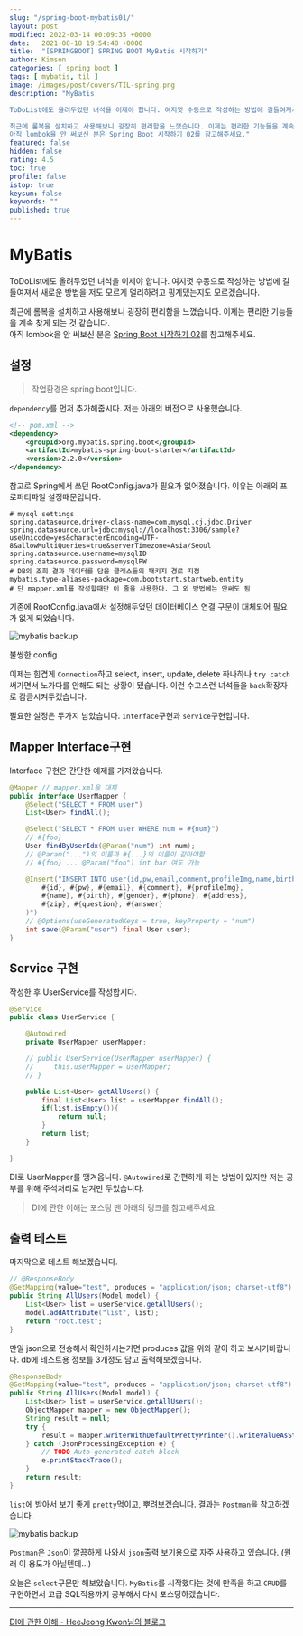 ```yaml
---
slug: "/spring-boot-mybatis01/"
layout: post
modified: 2022-03-14 00:09:35 +0000
date:   2021-08-18 19:54:48 +0000
title:  "[SPRINGBOOT] SPRING BOOT MyBatis 시작하기"
author: Kimson
categories: [ spring boot ]
tags: [ mybatis, til ]
image: /images/post/covers/TIL-spring.png
description: "MyBatis

ToDoList에도 올려두었던 녀석을 이제야 합니다. 여지껏 수동으로 작성하는 방법에 길들여져서 새로운 방법을 저도 모르게 멀리하려고 핑계댔는지도 모르겠습니다.

최근에 롬복을 설치하고 사용해보니 굉장히 편리함을 느꼈습니다. 이제는 편리한 기능들을 계속 찾게 되는 것 같습니다.  
아직 lombok을 안 써보신 분은 Spring Boot 시작하기 02를 참고해주세요."
featured: false
hidden: false
rating: 4.5
toc: true
profile: false
istop: true
keysum: false
keywords: ""
published: true
---
```


# MyBatis

ToDoList에도 올려두었던 녀석을 이제야 합니다. 여지껏 수동으로 작성하는 방법에 길들여져서 새로운 방법을 저도 모르게 멀리하려고 핑계댔는지도 모르겠습니다.

최근에 롬복을 설치하고 사용해보니 굉장히 편리함을 느꼈습니다. 이제는 편리한 기능들을 계속 찾게 되는 것 같습니다.  
아직 lombok을 안 써보신 분은 [Spring Boot 시작하기 02](https://kkn1125.github.io/spring-boot-start02/)를 참고해주세요.

## 설정

> 작업환경은 spring boot입니다.

`dependency`를 먼저 추가해줍시다. 저는 아래의 버전으로 사용했습니다.

```xml
<!-- pom.xml -->
<dependency>
    <groupId>org.mybatis.spring.boot</groupId>
    <artifactId>mybatis-spring-boot-starter</artifactId>
    <version>2.2.0</version>
</dependency>
```

참고로 Spring에서 쓰던 RootConfig.java가 필요가 없어졌습니다. 이유는 아래의 프로퍼티파일 설정때문입니다.

```properties
# mysql settings
spring.datasource.driver-class-name=com.mysql.cj.jdbc.Driver
spring.datasource.url=jdbc:mysql://localhost:3306/sample?useUnicode=yes&characterEncoding=UTF-8&allowMultiQueries=true&serverTimezone=Asia/Seoul
spring.datasource.username=mysqlID
spring.datasource.password=mysqlPW
# DB의 조회 결과 데이터를 담을 클래스들의 패키지 경로 지정
mybatis.type-aliases-package=com.bootstart.startweb.entity
# 단 mapper.xml를 작성할때만 이 줄을 사용한다. 그 외 방법에는 안써도 됨
```

기존에 RootConfig.java에서 설정해두었던 데이터베이스 연결 구문이 대체되어 필요가 없게 되었습니다.

![mybatis backup](/images/post/springboot/mybatis/batis01.png)

불쌍한 config

이제는 힘겹게 `Connection`하고 select, insert, update, delete 하나하나 `try catch` 써가면서 노가다를 안해도 되는 상황이 됐습니다. 이런 수고스런 녀석들을 `back`확장자로 감금시켜두겠습니다.

필요한 설정은 두가지 남았습니다. `interface`구현과 `service`구현입니다.

## Mapper Interface구현

Interface 구현은 간단한 예제를 가져왔습니다.

```java
@Mapper // mapper.xml을 대체
public interface UserMapper {
    @Select("SELECT * FROM user")
    List<User> findAll();

    @Select("SELECT * FROM user WHERE num = #{num}")
    // #{foo}
    User findByUserIdx(@Param("num") int num);
    // @Param("...")의 이름과 #{...}의 이름이 같아야함
    // #{foo} ... @Param("foo") int bar 여도 가능

    @Insert("INSERT INTO user(id,pw,email,comment,profileImg,name,birth,gender,phone,address,zip,question,answer) VALUES(
        #{id}, #{pw}, #{email}, #{comment}, #{profileImg},
        #{name}, #{birth}, #{gender}, #{phone}, #{address},
        #{zip}, #{question}, #{answer}
    )")
    // @Options(useGeneratedKeys = true, keyProperty = "num")
    int save(@Param("user") final User user);
}
```

## Service 구현

작성한 후 UserService를 작성합시다.

```java
@Service
public class UserService {

    @Autowired
    private UserMapper userMapper;

    // public UserService(UserMapper userMapper) {
    //     this.userMapper = userMapper;
    // }

    public List<User> getAllUsers() {
        final List<User> list = userMapper.findAll();
        if(list.isEmpty()){
            return null;
        }
        return list;
    }

}
```

DI로 UserMapper를 땡겨옵니다. `@Autowired`로 간편하게 하는 방법이 있지만 저는 공부를 위해 주석처리로 남겨만 두었습니다.

> DI에 관한 이해는 포스팅 맨 아래의 링크를 참고해주세요.

## 출력 테스트

마지막으로 테스트 해보겠습니다.

```java
// @ResponseBody
@GetMapping(value="test", produces = "application/json; charset-utf8")
public String AllUsers(Model model) {
    List<User> list = userService.getAllUsers();
    model.addAttribute("list", list);
    return "root.test";
}
```

만일 json으로 전송해서 확인하시는거면 produces 값을 위와 같이 하고 보시기바랍니다. db에 테스트용 정보를 3개정도 담고 출력해보겠습니다.

```java
@ResponseBody
@GetMapping(value="test", produces = "application/json; charset-utf8")
public String AllUsers(Model model) {
    List<User> list = userService.getAllUsers();
    ObjectMapper mapper = new ObjectMapper();
    String result = null;
    try {
        result = mapper.writerWithDefaultPrettyPrinter().writeValueAsString(list);
    } catch (JsonProcessingException e) {
        // TODO Auto-generated catch block
        e.printStackTrace();
    }
    return result;
}
```

`list`에 받아서 보기 좋게 `pretty`먹이고, 뿌려보겠습니다. 결과는 `Postman`을 참고하겠습니다.

![mybatis backup](/images/post/springboot/mybatis/batis02.png)

`Postman`은 `Json`이 깔끔하게 나와서 `json`출력 보기용으로 자주 사용하고 있습니다. (원래 이 용도가 아닐텐데...)

오늘은 `select`구문만 해보았습니다. `MyBatis`를 시작했다는 것에 만족을 하고 `CRUD`를 구현하면서 고급 SQL적용까지 공부해서 다시 포스팅하겠습니다.

---

[DI에 관한 이해 - HeeJeong Kwon님의 블로그](https://gmlwjd9405.github.io/2018/11/09/dependency-injection.html)
